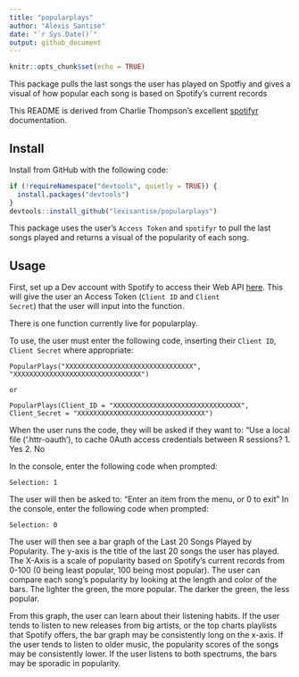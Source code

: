 ```yaml
---
title: "popularplays"
author: "Alexis Santise"
date: "`r Sys.Date()`"
output: github_document
---
```


```r
knitr::opts_chunk$set(echo = TRUE)
```
This package pulls the last songs the user has played on Spotfiy
and gives a visual of how popular each song is based on Spotify’s
current records

This README is derived from Charlie Thompson's excellent [spotifyr](https://www.rcharlie.com/spotifyr/) documentation.

## Install

Install from GitHub with the following code:

```r
if (!requireNamespace("devtools", quietly = TRUE)) {
  install.packages("devtools")
}
devtools::install_github("lexisantise/popularplays")
```

This package uses the user's <code>Access Token</code> and
<code>spotifyr</code> to pull the last songs played and returns a visual of the
popularity of each song.

## Usage

First, set up a Dev account with Spotify to access their Web API
[here](https://developer.spotify.com/dashboard/). This will give the user an
Access Token (<code>Client ID</code> and <code>Client
Secret</code>) that the user will input into the function.

There is one function currently live for popularplay. 

To use, the user must enter the following code, inserting their <code>Client ID</code>, <code>Client Secret</code> where appropriate:

```setup
PopularPlays("XXXXXXXXXXXXXXXXXXXXXXXXXXXXXXXX",
"XXXXXXXXXXXXXXXXXXXXXXXXXXXXXXXX")

or

PopularPlays(Client_ID = "XXXXXXXXXXXXXXXXXXXXXXXXXXXXXXXX",
Client_Secret = "XXXXXXXXXXXXXXXXXXXXXXXXXXXXXXXX")
```

When the user runs the code, they will be asked if they want to:
"Use a local file ('.httr-oauth'), to cache 0Auth access credentials between R sessions?
1. Yes
2. No

In the console, enter the following code when prompted:
```prompt1
Selection: 1
```

The user will then be asked to:
"Enter an item from the menu, or 0 to exit"
In the console, enter the following code when prompted:
```prompt2
Selection: 0
```


The user will then see a bar graph of the Last 20 Songs Played by Popularity.
The y-axis is the title of the last 20 songs the user has played. The X-Axis
is a scale of popularity based on Spotify’s current records from
0-100 (0 being least popular, 100 being most popular). The user can compare
each song’s popularity by looking at the length and color of the bars.
The lighter the green, the more popular. The darker the green, the less
popular.

From this graph, the user can learn about their listening habits. If the user tends to
listen to new releases from big artists, or the top charts playlists
that Spotify offers, the bar graph may be consistently long on the
x-axis. If the user tends to listen to older music, the popularity scores of
the songs may be consistently lower. If the user listens to both spectrums,
the bars may be sporadic in popularity.


